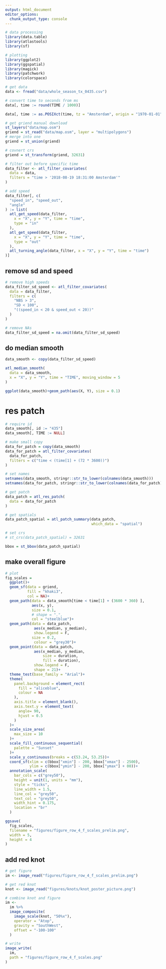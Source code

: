 ```yaml
---
output: html_document
editor_options: 
  chunk_output_type: console
---
```


```r
# data processing
library(data.table)
library(atlastools)
library(sf)

# plotting
library(ggplot2)
library(ggspatial)
library(magick)
library(patchwork)
library(colorspace)
```

```r
# get data
data <- fread("data/whole_season_tx_0435.csv")

# convert time to seconds from ms
data[, time := round(TIME / 1000)]

data[, time := as.POSIXct(time, tz = "Amsterdam", origin = "1970-01-01")]
```

```r
# get griend manual download
st_layers("data/map.osm")
griend = st_read("data/map.osm", layer = "multipolygons")
# merge into one
griend = st_union(griend)

# covnert crs
griend = st_transform(griend, 32631)
```


```r
# filter out before specific time
data_filter <- atl_filter_covariates(
  data = data,
  filters = "time > '2018-08-19 18:31:00 Amsterdam'"
)
```

```r
# add speed
data_filter[, c(
  "speed_in", "speed_out",
  "angle"
) := list(
  atl_get_speed(data_filter,
    x = "X", y = "Y", time = "time",
    type = "in"
  ),
  atl_get_speed(data_filter,
    x = "X", y = "Y", time = "time",
    type = "out"
  ),
  atl_turning_angle(data_filter, x = "X", y = "Y", time = "time")
)]
```

## remove sd and speed

```r
# remove high speeds
data_filter_sd_speed <- atl_filter_covariates(
  data = data_filter,
  filters = c(
    "NBS > 3",
    "SD < 100",
    "((speed_in < 20 & speed_out < 20))"
  )
)

# remove NAs
data_filter_sd_speed = na.omit(data_filter_sd_speed)
```

## do median smooth

```r
data_smooth <- copy(data_filter_sd_speed)

atl_median_smooth(
  data = data_smooth,
  x = "X", y = "Y", time = "TIME", moving_window = 5
)

ggplot(data_smooth)+geom_path(aes(X, Y), size = 0.1)
```

# res patch

```r
# require id
data_smooth[, id := "435"]
data_smooth[, TIME := NULL]

# make small copy
data_for_patch = copy(data_smooth)
data_for_patch = atl_filter_covariates(
  data_for_patch,
  filters = c("time < (time[1] + (72 * 3600))")
)

# set names
setnames(data_smooth, stringr::str_to_lower(colnames(data_smooth)))
setnames(data_for_patch, stringr::str_to_lower(colnames(data_for_patch)))

# get patch
data_patch = atl_res_patch(
  data = data_for_patch
)

# get spatials
data_patch_spatial = atl_patch_summary(data_patch,
                                       which_data = "spatial")

# set crs
# st_crs(data_patch_spatial) = 32631

bbox = st_bbox(data_patch_spatial)
```

## make overall figure


```r
# plot
fig_scales =
  ggplot()+
  geom_sf(data = griend,
          fill = "khaki3",
          col = NA)+
  geom_path(data = data_smooth[time < time[1] + (3600 * 360) ],
            aes(x, y),
            size = 0.1,
            # shape = ".",
            col = "steelblue")+
  geom_path(data = data_patch,
             aes(x_median, y_median),
             show.legend = F,
            size = 0.2,
             colour = "grey30")+
  geom_point(data = data_patch,
             aes(x_median, y_median,
                 size = duration,
                 fill = duration),
             show.legend = F,
             shape = 21)+
  theme_test(base_family = "Arial")+
  theme(
    panel.background = element_rect(
      fill = "aliceblue",
      colour = NA
    ),
    axis.title = element_blank(),
    axis.text.y = element_text(
      angle= 90,
      hjust = 0.5
    )
  )+
  scale_size_area(
    max_size = 10
  )+
  scale_fill_continuous_sequential(
    palette = "Sunset"
  )+
  scale_y_continuous(breaks = c(53.24, 53.25))+
  coord_sf(xlim = c(bbox["xmin"] - 200, bbox["xmax"] - 2500),
           ylim = c(bbox["ymin"] - 200, bbox["ymax"] + 00))+
  annotation_scale(
    bar_cols = c("grey50"),
    height = unit(1, units = "mm"),
    style = "ticks",
    line_width = 1.5,
    line_col = "grey50",
    text_col = "grey50",
    width_hint = 0.175, 
    location = "br"
  )
```

```r
ggsave(
  fig_scales,
  filename = "figures/figure_row_4_f_scales_prelim.png",
  width = 5,
  height = 4
)
```

## add red knot

```r
# get figure
im <- image_read("figures/figure_row_4_f_scales_prelim.png")

# get red knot
knot <- image_read("figures/knots/knot_poster_picture.png")

# combine knot and figure
im <-
  im %>%
  image_composite(
    image_scale(knot, "50%x"),
    operator = "Atop",
    gravity = "SouthWest",
    offset = "-100-100"
  )

# write
image_write(
  im,
  path = "figures/figure_row_4_f_scales.png"
)
```
